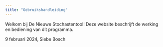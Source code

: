 ```yaml
---
title: "Gebruikshandleiding"
---
```


Welkom bij De Nieuwe Stochastentool! Deze website beschrijft de werking en bediening van dit programma.

9 februari 2024, Siebe Bosch